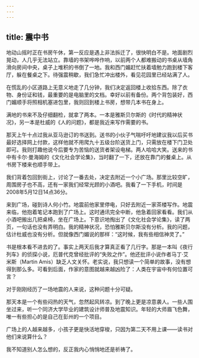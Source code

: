 ```yaml
---
---
---
```

title: 震中书
---






地动山摇时正在书房午休，第一反应是遇上非法拆迁了，很快明白不是。地面剧烈晃动，人几乎无法站立。靠墙的书架哗哗作响，以前两个人都难搬动的书桌从墙角滑向房间中央，桌子上堆积的书倒了一地。我和西门媚赶忙扶着墙勉力跑到楼下客厅，躲在餐桌之下。待强震稍歇，我们急忙冲出楼外，看见花园里已经站满了人。

在慌乱的小区道路上无意义地走了几分钟，我们决定返回楼上收拾东西。除了衣物、身份证和钱，最重要的是电脑里的文档。幸好以前有备份。两个背包装好，西门媚顺手将照相机塞进包里，我则回到楼上书房，想带几本书在身上。

满地的书来不及仔细翻检，就拿了两本。一本是雅斯贝尔斯的《时代的精神状况》，另一本是杜威的《人的问题》，都是我近来写作需要的书。

那天上午十点过我从亚马逊订的书送到。送书的小伙子气喘吁吁地建议我以后买书最好选择网上付款，这样他就不用爬九十五级台阶送货上门，只需放在楼下门卫处即可。我则打趣他说今后要专为苦恼的送货者架设电梯。两人哈哈大笑。送来的书中有卡尔·曼海姆的《文化社会学论集》，当时翻了一下，还放在靠门的餐桌上。从书房下楼来也顺手带上。

我们背着包回到街上，讨论了一番去处，决定去附近一个小广场。那里比较空旷，周围房子也不高，还有一家我们经常光顾的小酒吧。我看了一下手机，时间是2008年5月12日14点36分。

来到广场，碰到诗人何小竹。地震前他家里停电，只好去附近一家茶楼写作。地震来临，他抱着笔记本跑到了广场上。这时通讯完全中断，他急着回家看看。我们从小酒吧搬出几把桌椅，坐在广场上。下意识地掏出了《文化社会学论集》，读了两页，一句话也没有弄明白。我的精神状况，恐怕雅斯贝尔斯没有分析。我的问题，估计杜威也没有分析。但就像西门媚说的那样：“这时候，我有些相信神灵了。”

书是根本看不进去的了。事实上两天后我才算真正看了几行字。那是一本叫《夜行列车》的侦探小说，厄普代克曾经批评的“失败之作”。他还批评小说作者马丁·艾米斯（Martin Amis）缺乏人文关怀。老实说，我只想读一个简单的故事，没有想得到那么多。可看到后面，作家的意图就越来越凶险了：人类在宇宙中有何位置可言？

对于刚刚经历了一场地震的人来说，这种问题十分可疑。

那天本是一个有些闷热的天气，忽然起风转凉。到了晚上更是凉意袭人。一些人围坐过来，听一个同济大学毕业的建筑设计师普及地震知识。年轻的大师眉飞色舞，唯一有些担心的是自己在彭州的一个项目。

广场上的人越来越多，小孩子更是快活地穿梭，只因为第二天不用上课——读书对他们来说算什么？

我不知道别人怎么想的，反正我内心悄悄地还是祈祷了。